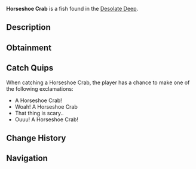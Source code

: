 {{FishInfobox
|image          = Horseshoe Crab.png
|rarity         = Common
|sea            = First Sea
|location       = [[Desolate Deep]]
|sublocation    = 
|sources        = Crab Cage
|radar_location = 
|xp             = 60
|weather        = Clear, Rain
|time           = 
|season         = Spring
|bait           = 
|base_weight    = 9
|base_value     = 25
|weight_range   = 5
|base_chance    = 90
|base_resil     = 70
}}
'''Horseshoe Crab''' is a {{Rarity|Common}} fish found in the [[Desolate Deep]].

== Description ==
{{Description|A hard shelled crab, armoured to protect itself from predators. Their gills have folds of membranes that look like the leaves of a book|Bestiary Entry}}

== Obtainment ==
{{Description|Caught in the Desolate Deep using a crab cage.|Bestiary Hint}}
{{Fish Availability|
Desolate Deep/Desolate Pocket
|top_rods      = 
Training Rod\106818.89\76181.82;
Flimsy Rod\67724.39\52705.42;
Azure Of Lagoon\63363.79\51748.01;
Free Spirit Rod\63032.51\45275.22;
Trident Rod\61146.6\36310.62;
Rod Of The Eternal King\48495.55\39387.61;
Seraphic Rod\57560.2\51166.85;
No-Life Rod\59380.43\48494.88;
Challenger's Rod\55097.1\44922.71;
Blazebringer Rod\54942.06\44796.3;
Depthseeker Rod\54100.75\43729.18;
Verdant Shear Rod\54053.45\44331.72;
Zeus Rod\53936.42\44125.91;
Avalanche Rod\53452.65\43229.57;
Rod Of The Forgotten Fang\52483.25\46276.58;
Volcanic Rod\52226.66\42892;
Rod Of The Depths\51270.53\40957.92;
Astralhook Rod\51244.22\0;
Ethereal Prism Rod\51217.4\6035.83;
Rod Of The Exalted One\47622.06\33139.15;
Steady Rod\28249.22\23215.29
|recommended   = Training Rod
}}

== Catch Quips ==
When catching a Horseshoe Crab, the player has a chance to make one of the following exclamations:
* A Horseshoe Crab!
* Woah! A Horseshoe Crab
* That thing is scary..
* Ouuu! A Horseshoe Crab!

== Change History ==
{{Change History|{{subst:Current Version}}}}

== Navigation ==
{{Fish Navbox|Desolate Deep}}